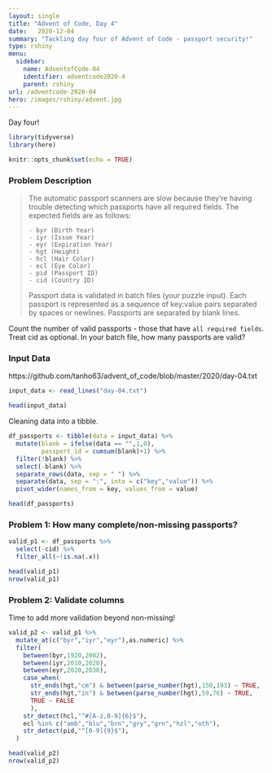 ```yaml
---
layout: single
title: "Advent of Code, Day 4"
date:   2020-12-04
summary: "Tackling day four of Advent of Code - passport security!"
type: rshiny
menu:
  sidebar:
    name: AdventofCode-04
    identifier: adventcode2020-4
    parent: rshiny
url: /adventcode-2020-04
hero: /images/rshiny/advent.jpg
---
```


Day four!

```r
library(tidyverse)
library(here)

knitr::opts_chunk$set(echo = TRUE)
```

### Problem Description
> The automatic passport scanners are slow because they're having trouble detecting which passports have all required fields. The  expected fields are as follows:
> 
>     - byr (Birth Year)
>     - iyr (Issue Year)
>     - eyr (Expiration Year)
>     - hgt (Height)
>     - hcl (Hair Color)
>     - ecl (Eye Color)
>     - pid (Passport ID)
>     - cid (Country ID)
> 
> Passport data is validated in batch files (your puzzle input). Each passport is represented as a sequence of key:value pairs separated by spaces or newlines. Passports are separated by blank lines.

Count the number of valid passports - those that have `all required fields`. Treat cid as optional. In your batch file, how many passports are valid?

### Input Data

https://github.com/tanho63/advent_of_code/blob/master/2020/day-04.txt

```r
input_data <- read_lines("day-04.txt")

head(input_data)
```

Cleaning data into a tibble.

```r
df_passports <- tibble(data = input_data) %>%
  mutate(blank = ifelse(data == "",1,0),
         passport_id = cumsum(blank)+1) %>% 
  filter(!blank) %>% 
  select(-blank) %>% 
  separate_rows(data, sep = " ") %>% 
  separate(data, sep = ":", into = c("key","value")) %>% 
  pivot_wider(names_from = key, values_from = value)

head(df_passports)
```

### Problem 1: How many complete/non-missing passports?

```r

valid_p1 <- df_passports %>% 
  select(-cid) %>% 
  filter_all(~!is.na(.x))

head(valid_p1)
nrow(valid_p1)
```

### Problem 2: Validate columns

Time to add more validation beyond non-missing!

```r

valid_p2 <- valid_p1 %>% 
  mutate_at(c("byr","iyr","eyr"),as.numeric) %>% 
  filter(
    between(byr,1920,2002),
    between(iyr,2010,2020),
    between(eyr,2020,2030),
    case_when(
      str_ends(hgt,"cm") & between(parse_number(hgt),150,193) ~ TRUE,
      str_ends(hgt,"in") & between(parse_number(hgt),59,76) ~ TRUE,
      TRUE ~ FALSE
      ),
    str_detect(hcl,"^#[A-z,0-9]{6}$"),
    ecl %in% c("amb","blu","brn","gry","grn","hzl","oth"),
    str_detect(pid,"^[0-9]{9}$"),
  )

head(valid_p2)
nrow(valid_p2)

```
